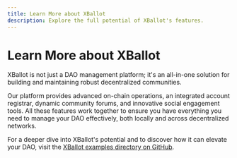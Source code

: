 ```yaml
---
title: Learn More about XBallot
description: Explore the full potential of XBallot's features.
---
```


# Learn More about XBallot

XBallot is not just a DAO management platform; it's an all-in-one solution for building and maintaining robust decentralized communities.

Our platform provides advanced on-chain operations, an integrated account registrar, dynamic community forums, and innovative social engagement tools. All these features work together to ensure you have everything you need to manage your DAO effectively, both locally and across decentralized networks.

For a deeper dive into XBallot's potential and to discover how it can elevate your DAO, visit the [XBallot examples directory on GitHub](https://github.com/headline-design).
